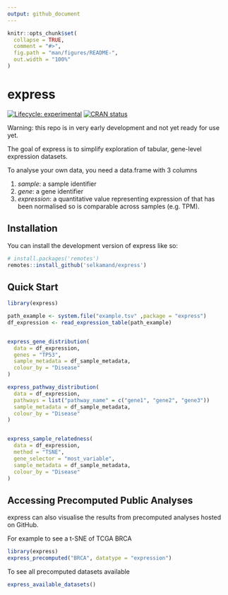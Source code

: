 ```yaml
---
output: github_document
---
```


<!-- README.md is generated from README.Rmd. Please edit that file -->

```r
knitr::opts_chunk$set(
  collapse = TRUE,
  comment = "#>",
  fig.path = "man/figures/README-",
  out.width = "100%"
)
```

# express

<!-- badges: start -->
[![Lifecycle: experimental](https://img.shields.io/badge/lifecycle-experimental-orange.svg)](https://lifecycle.r-lib.org/articles/stages.html#experimental)
[![CRAN status](https://www.r-pkg.org/badges/version/express)](https://CRAN.R-project.org/package=express)
<!-- badges: end -->

Warning: this repo is in very early development and not yet ready for use yet.

The goal of express is to simplify exploration of tabular, gene-level expression datasets.

To analyse your own data, you need a data.frame with 3 columns

1. *sample*: a sample identifier
2. *gene*: a gene identifier
3. *expression*: a quantitative value representing expression of that has been normalised so is comparable across samples (e.g. TPM).


## Installation

You can install the development version of express like so:

``` r
# install.packages('remotes')
remotes::install_github('selkamand/express')
```

## Quick Start

```r
library(express)

path_example <- system.file("example.tsv" ,package = "express")
df_expression <- read_expression_table(path_example)


express_gene_distribution(
  data = df_expression, 
  genes = "TP53", 
  sample_metadata = df_sample_metadata, 
  colour_by = "Disease"
)

express_pathway_distribution(
  data = df_expression, 
  pathways = list("pathway_name" = c("gene1", "gene2", "gene3"))
  sample_metadata = df_sample_metadata, 
  colour_by = "Disease"
)


express_sample_relatedness(
  data = df_expression, 
  method = "TSNE",
  gene_selector = "most_variable",
  sample_metadata = df_sample_metadata, 
  colour_by = "Disease"
)
```


## Accessing Precomputed Public Analyses

express can also visualise the results from precomputed analyses hosted on GitHub. 

For example to see a t-SNE of TCGA BRCA

```r
library(express)
express_precomputed("BRCA", datatype = "expression")
```


To see all precomputed datasets available

```r
express_available_datasets()
```



